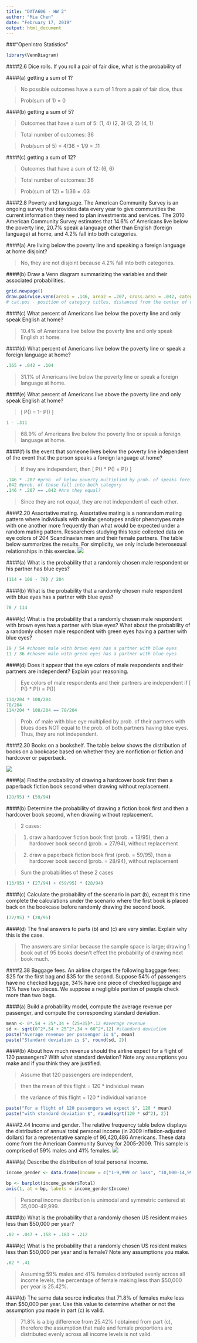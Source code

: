 ---
title: "DATA606 - HW 2"
author: "Mia Chen"
date: "February 17, 2019"
output: html_document
---

###"OpenIntro Statistics"
```{r}
library(VennDiagram)
```

####2.6 Dice rolls. If you roll a pair of fair dice, what is the probability of

####(a) getting a sum of 1?

> No possible outcomes have a sum of 1 from a pair of fair dice, thus

> Prob(sum of 1) = 0

####(b) getting a sum of 5?

> Outcomes that have a sum of 5: (1, 4) (2, 3) (3, 2) (4, 1)

> Total number of outcomes: 36

> Prob(sum of 5) = 4/36 = 1/9 = .11

####(c) getting a sum of 12?

> Outcomes that have a sum of 12: (6, 6)

> Total number of outcomes: 36

> Prob(sum of 12) = 1/36 = .03

####2.8 Poverty and language. The American Community Survey is an ongoing survey that provides data every year to give communities the current information they need to plan investments and services. The 2010 American Community Survey estimates that 14.6% of Americans live below the poverty line, 20.7% speak a language other than English (foreign language) at home, and 4.2% fall into both categories.

####(a) Are living below the poverty line and speaking a foreign language at home disjoint?

> No, they are not disjoint because 4.2% fall into both categories.

####(b) Draw a Venn diagram summarizing the variables and their associated probabilities.
```{r}
grid.newpage()
draw.pairwise.venn(area1 = .146, area2 = .207, cross.area = .042, category = c("Poverty", "Foreign Language"), fill = c("light blue", "pink"), cat.pos = c(0, 0))
# cat.pos - position of category titles, distanced from the center of circle
```

####(c) What percent of Americans live below the poverty line and only speak English at home?

> 10.4% of Americans live below the poverty line and only speak English at home.

####(d) What percent of Americans live below the poverty line or speak a foreign language at home?
```{r}
.165 + .042 + .104
```

> 31.1% of Americans live below the poverty line or speak a foreign language at home.

####(e) What percent of Americans live above the poverty line and only speak English at home?

> \[ P(\textrm{above poverty and only English speaking}) = 1- P(\textrm{poverty or speak foreign language}) \]

```{r}
1 - .311
```

> 68.9% of Americans live below the poverty line or speak a foreign language at home.

####(f) Is the event that someone lives below the poverty line independent of the event that the person speaks a foreign language at home?

> If they are independent, then \[ P(\textrm{below poverty}) * P(\textrm{speaks foreign language}) = P(\textrm{below poverty & speak foreign language}) \]

```{r}
.146 * .207 #prob. of below poverty multiplied by prob. of speaks foreign language
.042 #prob. of those fall into both category
.146 * .207 == .042 #Are they equal?
```

> Since they are not equal, they are not independent of each other.

####2.20 Assortative mating. Assortative mating is a nonrandom mating pattern where individuals with similar genotypes and/or phenotypes mate with one another more frequently than what would be expected under a random mating pattern. Researchers studying this topic collected data on eye colors of 204 Scandinavian men and their female partners. The table below summarizes the results. For simplicity, we only include heterosexual relationships in this exercise.
![](C:/Users/Bobo/Desktop/2.20.png)

####(a) What is the probability that a randomly chosen male respondent or his partner has blue eyes?
```{r}
(114 + 108 - 78) / 204
```

####(b) What is the probability that a randomly chosen male respondent with blue eyes has a partner with blue eyes?
```{r}
78 / 114
```

####(c) What is the probability that a randomly chosen male respondent with brown eyes has a partner with blue eyes? What about the probability of a randomly chosen male respondent with green eyes having a partner with blue eyes?
```{r}
19 / 54 #chosen male with brown eyes has a partner with blue eyes
11 / 36 #chosen male with green eyes has a partner with blue eyes
```

####(d) Does it appear that the eye colors of male respondents and their partners are independent? Explain your reasoning.

> Eye colors of male respondents and their partners are independent if 
\[ P(\textrm{eye color of male}) * P(\textrm{eye color of female}) = P(\textrm{same color for both})\]

```{r}
114/204 * 108/204
78/204
114/204 * 108/204 == 78/204
```
> Prob. of male with blue eye multiplied by prob. of their partners with blues does NOT equal to the prob. of both partners having blue eyes. Thus, they are not independent.

####2.30 Books on a bookshelf. The table below shows the distribution of books on a bookcase based on whether they are nonfiction or fiction and hardcover or paperback.

![](C:/Users/Bobo/Desktop/2.30.png)

####(a) Find the probability of drawing a hardcover book first then a paperback fiction book second when drawing without replacement.
```{r}
(28/95) * (59/94)
```

####(b) Determine the probability of drawing a fiction book first and then a hardcover book second, when drawing without replacement.

> 2 cases: 

> 1) draw a hardcover fiction book first (prob. = 13/95), then a hardcover book second (prob. = 27/94), without replacement

> 2) draw a paperback fiction book first (prob. = 59/95), then a hardcover book second (prob. = 28/94), without replacement

> Sum the probabilities of these 2 cases

```{r}
(13/95) * (27/94) + (59/95) * (28/94)
```

####(c) Calculate the probability of the scenario in part (b), except this time complete the calculations under the scenario where the first book is placed back on the bookcase before randomly drawing the second book.
```{r}
(72/95) * (28/95)
```

####(d) The final answers to parts (b) and (c) are very similar. Explain why this is the case.

> The answers are similar because the sample space is large; drawing 1 book out of 95 books doesn't effect the probability of drawing next book much.

####2.38 Baggage fees. An airline charges the following baggage fees: $25 for the first bag and $35 for the second. Suppose 54% of passengers have no checked luggage, 34% have one piece of checked luggage and 12% have two pieces. We suppose a negligible portion of people check more than two bags.

####(a) Build a probability model, compute the average revenue per passenger, and compute the corresponding standard deviation.
```{r}
mean <- 0*.54 + 25*.34 + (25+35)*.12 #average revenue
sd <- sqrt(0^2*.54 + 25^2*.34 + 60^2*.12) #standard deviation
paste("Average revenue per passenger is $", mean)
paste("Standard deviation is $", round(sd, 2))
```

####(b) About how much revenue should the airline expect for a flight of 120 passengers? With what standard deviation? Note any assumptions you make and if you think they are justified.

> Assume that 120 passengers are independent, 

> then the mean of this flight = 120 * individual mean 

> the variance of this flight = 120 * individual variance

```{r}
paste("For a flight of 120 passengers we expect $", 120 * mean)
paste("with standard deviation $", round(sqrt(120 * sd^2), 2))
```

####2.44 Income and gender. The relative frequency table below displays the distribution of annual total personal income (in 2009 inflation-adjusted dollars) for a representative sample of 96,420,486 Americans. These data come from the American Community Survey for 2005-2009. This sample is comprised of 59% males and 41% females.
![](C:/Users/Bobo/Desktop/2.44.png)

####(a) Describe the distribution of total personal income.
```{r}
income_gender <- data.frame(Income = c("1-9,999 or loss", "10,000-14,999", "15,000-24,999", "25,000-34,999", "35,000-49,999", "50,000-64,999", "65,000-74,999", "75,000-99,999", "100,000 or more"), Total = c(.022, .047, .158, .183, .212, .139, .058, .084, .097))
```
```{r}
bp <- barplot(income_gender$Total)
axis(1, at = bp, labels = income_gender$Income)
```

> Personal income distribution is unimodal and symmetric centered at 35,000-49,999.

####(b) What is the probability that a randomly chosen US resident makes less than $50,000 per year?
```{r}
.02 + .047 + .158 + .183 + .212
```

####(c) What is the probability that a randomly chosen US resident makes less than $50,000 per year and is female? Note any assumptions you make.
```{r}
.62 * .41
```

> Assuming 59% males and 41% females distributed evenly across all income levels, the percentage of female making less than $50,000 per year is 25.42%.

####(d) The same data source indicates that 71.8% of females make less than $50,000 per year. Use this value to determine whether or not the assumption you made in part (c) is valid.

> 71.8% is a big difference from 25.42% I obtained from part (c), therefore the assumption that male and female proportions are distributed evenly across all income levels is not valid.
